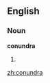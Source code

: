 ==English==

===Noun===
'''conundra''' {{p}}

# {{plural of|[[conundrum#English|conundrum]]}}

[[zh:conundra]]